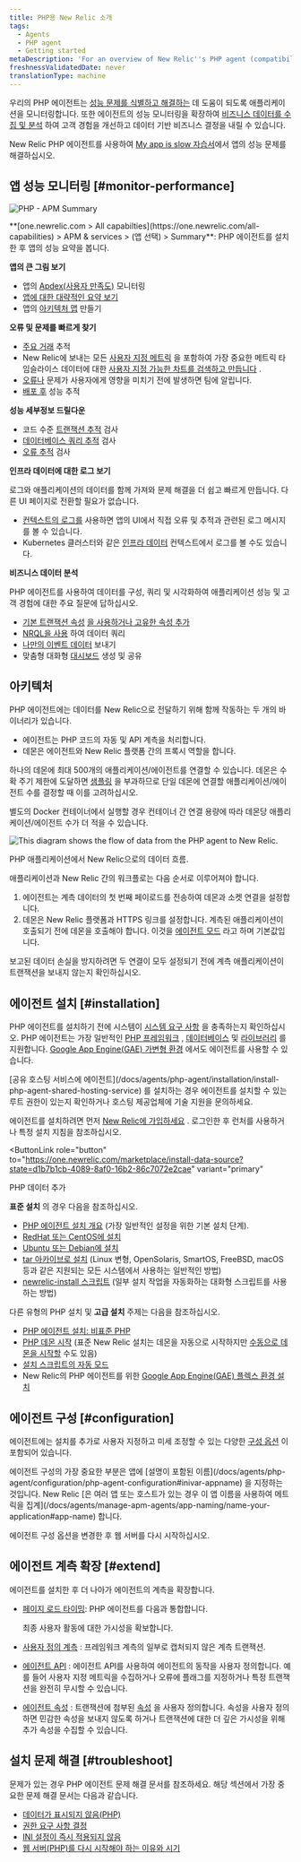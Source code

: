 ```yaml
---
title: PHP용 New Relic 소개
tags:
  - Agents
  - PHP agent
  - Getting started
metaDescription: 'For an overview of New Relic''s PHP agent (compatibility, requirements, installation, configuration, troubleshooting, known issues), start here.'
freshnessValidatedDate: never
translationType: machine
---
```




우리의 PHP 에이전트는 [성능 문제를 식별하고 해결하는](#monitor-performance) 데 도움이 되도록 애플리케이션을 모니터링합니다. 또한 에이전트의 성능 모니터링을 확장하여 [비즈니스 데이터를 수집 및 분석](#business-data) 하여 고객 경험을 개선하고 데이터 기반 비즈니스 결정을 내릴 수 있습니다.

New Relic PHP 에이전트를 사용하여 [My app is slow 자습서](/docs/journey-app-slow/root-causes/)에서 앱의 성능 문제를 해결하십시오.

## 앱 성능 모니터링 [#monitor-performance]

<img
  title="PHP - APM Summary"
  alt="PHP - APM Summary"
  src={apmPhpSummaryPage}
/>

<figcaption>
  **[one.newrelic.com > All capabilties](https://one.newrelic.com/all-capabilities) > APM & services > (앱 선택) > Summary**: PHP 에이전트를 설치한 후 앱의 성능 요약을 봅니다.
</figcaption>

**앱의 큰 그림 보기**

* 앱의 [Apdex(사용자 만족도)](/docs/apm/new-relic-apm/apdex/apdex-measuring-user-satisfaction) 모니터링
* [앱에 대한 대략적인 요약 보기](/docs/apm/applications-menu/monitoring/apm-overview-page)
* 앱의 [아키텍처 맵](/docs/data-analysis/user-interface-functions/view-your-data/service-maps-visualize-monitor-apps-entire-architecture) 만들기

**오류 및 문제를 빠르게 찾기**

* [주요 거래](/docs/apm/transactions/key-transactions/key-transactions-tracking-important-transactions-or-events) 추적
* New Relic에 보내는 모든 [사용자 지정 메트릭](/docs/agents/manage-apm-agents/agent-data/custom-metrics) 을 포함하여 가장 중요한 메트릭 타임슬라이스 데이터에 대한 [사용자 지정 가능한 차트를 검색하고 만듭니다](/docs/insights/new-relic-insights/explore/metric-explorer-search-chart-metrics-sent-new-relic-agents) .
* [오류나](/docs/alerts/alert-policies/understanding-alert-policies/alerting-new-relic) 문제가 사용자에게 영향을 미치기 전에 발생하면 팀에 알립니다.
* [배포 후](/docs/agents/php-agent/features/recording-deployments-using-php-script) 성능 추적

**성능 세부정보 드릴다운**

* 코드 수준 [트랜잭션 추적](/docs/apm/transactions/transaction-traces/transaction-traces) 검사
* [데이터베이스 쿼리 추적](/docs/apm/transactions/transaction-traces/sql-statements) 검사
* [오류 추적](/docs/apm/applications-menu/events/viewing-apm-errors-error-traces) 검사

**인프라 데이터에 대한 로그 보기**

로그와 애플리케이션의 데이터를 함께 가져와 문제 해결을 더 쉽고 빠르게 만듭니다. 다른 UI 페이지로 전환할 필요가 없습니다.

* [컨텍스트의 로그를](/docs/logs/logs-context/configure-logs-context-php/) 사용하면 앱의 UI에서 직접 오류 및 추적과 관련된 로그 메시지를 볼 수 있습니다.
* Kubernetes 클러스터와 같은 [인프라 데이터](/docs/logs/forward-logs/forward-your-logs-using-infrastructure-agent/) 컨텍스트에서 로그를 볼 수도 있습니다.

**비즈니스 데이터 분석**

PHP 에이전트를 사용하여 데이터를 구성, 쿼리 및 시각화하여 애플리케이션 성능 및 고객 경험에 대한 주요 질문에 답하십시오.

* [기본 트랜잭션 속성](/docs/insights/new-relic-insights/decorating-events/apm-default-attributes-insights) [을 사용하거나 고유한 속성 추가](/docs/insights/new-relic-insights/decorating-events/insights-custom-attributes)
* [NRQL을 사용](/docs/insights/new-relic-insights/using-new-relic-query-language/using-nrql) 하여 데이터 쿼리
* [나만의 이벤트 데이터](/docs/insights/new-relic-insights/adding-querying-data/inserting-custom-events-new-relic-apm-agents#php-att) 보내기
* 맞춤형 대화형 [대시보드](/docs/insights/new-relic-insights/managing-dashboards-data) 생성 및 공유

## 아키텍처

PHP 에이전트에는 데이터를 New Relic으로 전달하기 위해 함께 작동하는 두 개의 바이너리가 있습니다.

* 에이전트는 PHP 코드의 자동 및 API 계측을 처리합니다.
* 데몬은 에이전트와 New Relic 플랫폼 간의 프록시 역할을 합니다.

하나의 데몬에 최대 500개의 애플리케이션/에이전트를 연결할 수 있습니다. 데몬은 수확 주기 제한에 도달하면 [샘플링](/docs/agents/manage-apm-agents/agent-data/new-relic-events-limits-sampling) 을 부과하므로 단일 데몬에 연결할 애플리케이션/에이전트 수를 결정할 때 이를 고려하십시오.

<Callout variant="tip">
  별도의 Docker 컨테이너에서 실행할 경우 컨테이너 간 연결 용량에 따라 데몬당 애플리케이션/에이전트 수가 더 적을 수 있습니다.
</Callout>

<img
  title="PHP agent diagram"
  alt="This diagram shows the flow of data from the PHP agent to New Relic."
  src={apmPhpAgentDiagram}
/>

<figcaption>
  PHP 애플리케이션에서 New Relic으로의 데이터 흐름.
</figcaption>

애플리케이션과 New Relic 간의 워크플로는 다음 순서로 이루어져야 합니다.

1. 에이전트는 계측 데이터의 첫 번째 페이로드를 전송하여 데몬과 소켓 연결을 설정합니다.
2. 데몬은 New Relic 플랫폼과 HTTPS 링크를 설정합니다. 계측된 애플리케이션이 호출되기 전에 데몬을 호출해야 합니다. 이것을 [에이전트 모드](/docs/agents/php-agent/advanced-installation/starting-php-daemon-advanced) 라고 하며 기본값입니다.

보고된 데이터 손실을 방지하려면 두 연결이 모두 설정되기 전에 계측 애플리케이션이 트랜잭션을 보내지 않는지 확인하십시오.

## 에이전트 설치 [#installation]

PHP 에이전트를 설치하기 전에 시스템이 [시스템 요구 사항](/docs/agents/php-agent/getting-started/php-agent-compatibility-requirements) 을 충족하는지 확인하십시오. PHP 에이전트는 가장 일반적인 [PHP 프레임워크](/docs/agents/php-agent/getting-started/php-agent-compatibility-requirements#frameworks) , [데이터베이스](/docs/agents/php-agent/getting-started/php-agent-compatibility-requirements#databases) 및 [라이브러리](/docs/agents/php-agent/getting-started/php-agent-compatibility-requirements#databases) 를 지원합니다. [Google App Engine(GAE) 가변형 환경](/docs/agents/php-agent/advanced-installation/install-new-relic-php-agent-gae-flexible-environment) 에서도 에이전트를 사용할 수 있습니다.

<Callout variant="tip">
  [공유 호스팅 서비스에 에이전트](/docs/agents/php-agent/installation/install-php-agent-shared-hosting-service) 를 설치하는 경우 에이전트를 설치할 수 있는 루트 권한이 있는지 확인하거나 호스팅 제공업체에 기술 지원을 문의하세요.
</Callout>

에이전트를 설치하려면 먼저 [New Relic에 가입하세요](https://newrelic.com/signup) . 로그인한 후 런처를 사용하거나 특정 설치 지침을 참조하십시오.

<ButtonLink
  role="button"
  to="https://one.newrelic.com/marketplace/install-data-source?state=d1b7b1cb-4089-8af0-16b2-86c7072e2cae"
  variant="primary"
>
  PHP 데이터 추가
</ButtonLink>

**표준 설치** 의 경우 다음을 참조하십시오.

* [PHP 에이전트 설치 개요](/docs/agents/php-agent/installation/php-agent-installation-overview) (가장 일반적인 설정을 위한 기본 설치 단계).
* [RedHat 또는 CentOS에 설치](/docs/agents/php-agent/installation/php-agent-installation-redhat-and-centos)
* [Ubuntu 또는 Debian에 설치](/docs/agents/php-agent/installation/php-agent-installation-ubuntu-and-debian)
* [tar 아카이브로 설치](/docs/agents/php-agent/installation/php-agent-installation-tar-file) (Linux 변형, OpenSolaris, SmartOS, FreeBSD, macOS 등과 같은 지원되는 모든 시스템에서 사용하는 일반적인 방법)
* [newrelic-install 스크립트](/docs/agents/php-agent/installation/newrelic-install-script) (일부 설치 작업을 자동화하는 대화형 스크립트를 사용하는 방법)

다른 유형의 PHP 설치 및 **고급 설치** 주제는 다음을 참조하십시오.

* [PHP 에이전트 설치: 비표준 PHP](/docs/agents/php-agent/installation/php-agent-installation-non-standard-php)
* [PHP 데몬 시작](/docs/agents/php-agent/installation/starting-php-daemon-advanced) (표준 New Relic 설치는 데몬을 자동으로 시작하지만 [수동으로 데몬을 시작할](/docs/agents/php-agent/installation/starting-php-daemon-advanced#selecting-external) 수도 있음)
* [설치 스크립트의 자동 모드](/docs/agents/php-agent/installation/running-php-install-script-silent-mode)
* New Relic의 PHP 에이전트를 위한 [Google App Engine(GAE) 플렉스 환경 설치](/docs/agents/php-agent/advanced-installation/install-new-relic-php-agent-gae-flexible-environment)

## 에이전트 구성 [#configuration]

에이전트에는 설치를 추가로 사용자 지정하고 미세 조정할 수 있는 다양한 [구성 옵션](/docs/agents/php-agent/configuration/php-agent-configuration) 이 포함되어 있습니다.

<Callout variant="tip">
  에이전트 구성의 가장 중요한 부분은 앱에 [설명이 포함된 이름](/docs/agents/php-agent/configuration/php-agent-configuration#inivar-appname) 을 지정하는 것입니다. New Relic [은 여러 앱 또는 호스트가 있는 경우 이 앱 이름을 사용하여 메트릭을 집계](/docs/agents/manage-apm-agents/app-naming/name-your-application#app-name) 합니다.
</Callout>

에이전트 구성 옵션을 변경한 후 웹 서버를 다시 시작하십시오.

## 에이전트 계측 확장 [#extend]

에이전트를 설치한 후 더 나아가 에이전트의 계측을 확장합니다.

* [페이지 로드 타이밍](/docs/agents/php-agent/features/page-load-timing-php): PHP 에이전트를 다음과 통합합니다.

  <InlinePopover type="browser">[](/docs/browser/new-relic-browser/getting-started/new-relic-browser)</InlinePopover>

  최종 사용자 활동에 대한 가시성을 확보합니다.

* [사용자 정의 계측](/docs/agents/php-agent/features/php-custom-instrumentation) : 프레임워크 계측의 일부로 캡처되지 않은 계측 트랜잭션.

* [에이전트 API](/docs/agents/php-agent/configuration/php-agent-api) : 에이전트 API를 사용하여 에이전트의 동작을 사용자 정의합니다. 예를 들어 사용자 지정 메트릭을 수집하거나 오류에 플래그를 지정하거나 특정 트랜잭션을 완전히 무시할 수 있습니다.

* [에이전트 속성](/docs/agents/php-agent/attributes/php-agent-attributes) : 트랜잭션에 첨부된 [속성](/docs/agents/manage-apm-agents/agent-metrics/agent-attributes) 을 사용자 정의합니다. 속성을 사용자 정의하면 민감한 속성을 보내지 않도록 하거나 트랜잭션에 대한 더 깊은 가시성을 위해 추가 속성을 수집할 수 있습니다.

## 설치 문제 해결 [#troubleshoot]

문제가 있는 경우 PHP 에이전트 문제 해결 문서를 참조하세요. 해당 섹션에서 가장 중요한 문제 해결 문서는 다음과 같습니다.

* [데이터가 표시되지 않음(PHP)](/docs/agents/php-agent/troubleshooting/no-data-appears-php)
* [권한 요구 사항 결정](/docs/agents/php-agent/troubleshooting/determining-permissions-requirements)
* [INI 설정이 즉시 적용되지 않음](/docs/agents/php-agent/troubleshooting/ini-settings-not-taking-effect-immediately)
* [웹 서버(PHP)를 다시 시작해야 하는 이유와 시기](/docs/agents/php-agent/troubleshooting/why-when-restart-your-web-server-php)